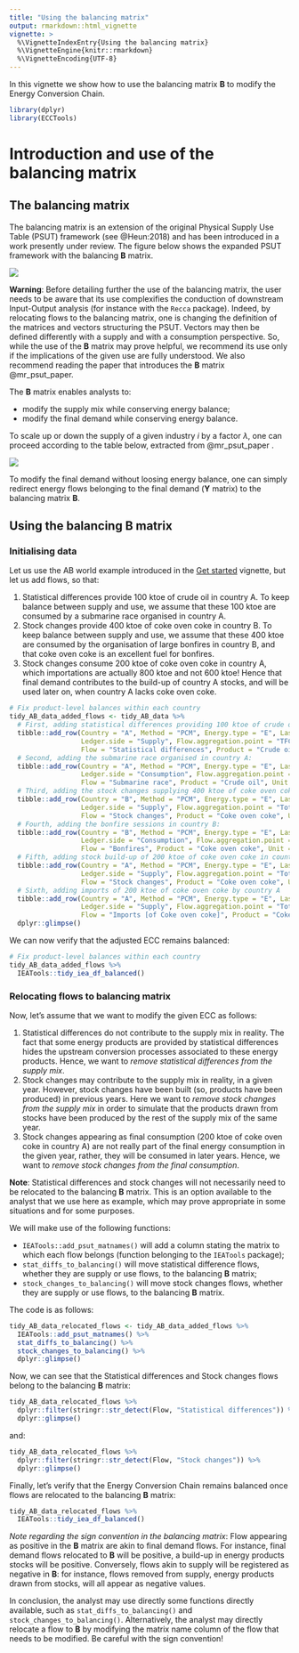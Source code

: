 ```yaml
---
title: "Using the balancing matrix"
output: rmarkdown::html_vignette
vignette: >
  %\VignetteIndexEntry{Using the balancing matrix}
  %\VignetteEngine{knitr::rmarkdown}
  %\VignetteEncoding{UTF-8}
---
```


In this vignette we show how to use the balancing matrix **B** to modify the Energy Conversion Chain.

```r
library(dplyr)
library(ECCTools)
```

# Introduction and use of the balancing matrix

## The balancing matrix

The balancing matrix is an extension of the original Physical Supply Use Table (PSUT) framework (see @Heun:2018) and has been introduced in a work presently under review. The figure below shows the expanded PSUT framework with the balancing **B** matrix.

![](figs/psut_expanded.png)

**Warning**: Before detailing further the use of the balancing matrix, the user needs to be aware that its use complexifies the conduction of downstream Input-Output analysis (for instance with the `Recca` package). Indeed, by relocating flows to the balancing matrix, one is changing the definition of the matrices and vectors structuring the PSUT. Vectors may then be defined differently with a supply and with a consumption perspective. So, while the use of the **B** matrix may prove helpful, we recommend its use only if the implications of the given use are fully understood. We also recommend reading the paper that introduces the **B** matrix @mr_psut_paper.

The **B** matrix enables analysts to:

-   modify the supply mix while conserving energy balance;
-   modify the final demand while conserving energy balance.

To scale up or down the supply of a given industry *i* by a factor $\lambda$, one can proceed according to the table below, extracted from @mr_psut_paper .

![](figs/table_2.png)

To modify the final demand without loosing energy balance, one can simply redirect energy flows belonging to the final demand (**Y** matrix) to the balancing matrix **B**.

## Using the balancing B matrix

### Initialising data

Let us use the AB world example introduced in the [Get started]() vignette, but let us add flows, so that:

1.  Statistical differences provide 100 ktoe of crude oil in country A. To keep balance between supply and use, we assume that these 100 ktoe are consumed by a submarine race organised in country A.
2.  Stock changes provide 400 ktoe of coke oven coke in country B. To keep balance between supply and use, we assume that these 400 ktoe are consumed by the organisation of large bonfires in country B, and that coke oven coke is an excellent fuel for bonfires.
3.  Stock changes consume 200 ktoe of coke oven coke in country A, which importations are actually 800 ktoe and not 600 ktoe! Hence that final demand contributes to the build-up of country A stocks, and will be used later on, when country A lacks coke oven coke.

```r
# Fix product-level balances within each country
tidy_AB_data_added_flows <- tidy_AB_data %>% 
  # First, adding statistical differences providing 100 ktoe of crude oil in country A:
  tibble::add_row(Country = "A", Method = "PCM", Energy.type = "E", Last.stage = "Final", Year = 2018, 
                  Ledger.side = "Supply", Flow.aggregation.point = "TFC compare", 
                  Flow = "Statistical differences", Product = "Crude oil", Unit = "ktoe", E.dot = 100) %>% 
  # Second, adding the submarine race organised in country A:
  tibble::add_row(Country = "A", Method = "PCM", Energy.type = "E", Last.stage = "Final", Year = 2018, 
                  Ledger.side = "Consumption", Flow.aggregation.point = "Industry", 
                  Flow = "Submarine race", Product = "Crude oil", Unit = "ktoe", E.dot = 100) %>% 
  # Third, adding the stock changes supplying 400 ktoe of coke oven coke in country B:
  tibble::add_row(Country = "B", Method = "PCM", Energy.type = "E", Last.stage = "Final", Year = 2018, 
                  Ledger.side = "Supply", Flow.aggregation.point = "Total primary energy supply", 
                  Flow = "Stock changes", Product = "Coke oven coke", Unit = "ktoe", E.dot = -400) %>% 
  # Fourth, adding the bonfire sessions in country B:
  tibble::add_row(Country = "B", Method = "PCM", Energy.type = "E", Last.stage = "Final", Year = 2018, 
                  Ledger.side = "Consumption", Flow.aggregation.point = "Industry", 
                  Flow = "Bonfires", Product = "Coke oven coke", Unit = "ktoe", E.dot = 400) %>% 
  # Fifth, adding stock build-up of 200 ktoe of coke oven coke in country A
  tibble::add_row(Country = "A", Method = "PCM", Energy.type = "E", Last.stage = "Final", Year = 2018, 
                  Ledger.side = "Supply", Flow.aggregation.point = "Total primary energy supply", 
                  Flow = "Stock changes", Product = "Coke oven coke", Unit = "ktoe", E.dot = 200) %>% 
  # Sixth, adding imports of 200 ktoe of coke oven coke by country A
  tibble::add_row(Country = "A", Method = "PCM", Energy.type = "E", Last.stage = "Final", Year = 2018, 
                  Ledger.side = "Supply", Flow.aggregation.point = "Total primary energy supply", 
                  Flow = "Imports [of Coke oven coke]", Product = "Coke oven coke", Unit = "ktoe", E.dot = 200) %>%
  dplyr::glimpse()
```

We can now verify that the adjusted ECC remains balanced:

```r
# Fix product-level balances within each country
tidy_AB_data_added_flows %>% 
  IEATools::tidy_iea_df_balanced()
```


### Relocating flows to balancing matrix

Now, let's assume that we want to modify the given ECC as follows:

1.  Statistical differences do not contribute to the supply mix in reality. The fact that some energy products are provided by statistical differences hides the upstream conversion processes associated to these energy products. Hence, we want to *remove statistical differences from the supply mix*.
2.  Stock changes may contribute to the supply mix in reality, in a given year. However, stock changes have been built (so, products have been produced) in previous years. Here we want to *remove stock changes from the supply mix* in order to simulate that the products drawn from stocks have been produced by the rest of the supply mix of the same year.
3.  Stock changes appearing as final consumption (200 ktoe of coke oven coke in country A) are not really part of the final energy consumption in the given year, rather, they will be consumed in later years. Hence, we want to *remove stock changes from the final consumption*.

**Note**: Statistical differences and stock changes will not necessarily need to be relocated to the balancing **B** matrix. This is an option available to the analyst that we use here as example, which may prove appropriate in some situations and for some purposes.

We will make use of the following functions:

* `IEATools::add_psut_matnames()` will add a column stating the matrix to which each flow belongs (function belonging to the `IEATools` package);
* `stat_diffs_to_balancing()` will move statistical difference flows, whether they are supply or use flows, to the balancing **B** matrix;
* `stock_changes_to_balancing()` will move stock changes flows, whether they are supply or use flows, to the balancing **B** matrix.

The code is as follows:

```r
tidy_AB_data_relocated_flows <- tidy_AB_data_added_flows %>% 
  IEATools::add_psut_matnames() %>% 
  stat_diffs_to_balancing() %>% 
  stock_changes_to_balancing() %>% 
  dplyr::glimpse()
```


Now, we can see that the Statistical differences and Stock changes flows belong to the balancing **B** matrix:

```r
tidy_AB_data_relocated_flows %>% 
  dplyr::filter(stringr::str_detect(Flow, "Statistical differences")) %>% 
  dplyr::glimpse()
```

and:

```r
tidy_AB_data_relocated_flows %>% 
  dplyr::filter(stringr::str_detect(Flow, "Stock changes")) %>% 
  dplyr::glimpse()
```

Finally, let's verify that the Energy Conversion Chain remains balanced once flows are relocated to the balancing **B** matrix:

```r
tidy_AB_data_relocated_flows %>% 
  IEATools::tidy_iea_df_balanced()
```

*Note regarding the sign convention in the balancing matrix*: Flow appearing as positive in the **B** matrix are akin to final demand flows. For instance, final demand flows relocated to **B** will be positive, a build-up in energy products stocks will be positive. Conversely, flows akin to supply will be registered as negative in **B**: for instance, flows removed from supply, energy products drawn from stocks, will all appear as negative values.

In conclusion, the analyst may use directly some functions directly available, such as `stat_diffs_to_balancing()` and `stock_changes_to_balancing()`. Alternatively, the analyst may directly relocate a flow to **B** by modifying the matrix name column of the flow that needs to be modified. Be careful with the sign convention!
